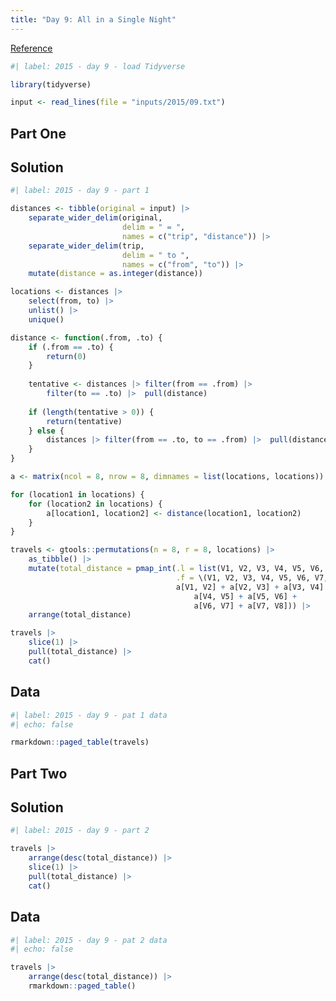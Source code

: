 ```yaml
---
title: "Day 9: All in a Single Night"
---
```


[Reference](https://adventofcode.com/2015/day/9)

```r
#| label: 2015 - day 9 - load Tidyverse

library(tidyverse)

input <- read_lines(file = "inputs/2015/09.txt")
```

## Part One

::: {.panel-tabset}

## Solution

```r
#| label: 2015 - day 9 - part 1

distances <- tibble(original = input) |> 
    separate_wider_delim(original,
                         delim = " = ",
                         names = c("trip", "distance")) |> 
    separate_wider_delim(trip,
                         delim = " to ",
                         names = c("from", "to")) |> 
    mutate(distance = as.integer(distance))

locations <- distances |>
    select(from, to) |> 
    unlist() |> 
    unique()

distance <- function(.from, .to) {
    if (.from == .to) {
        return(0)
    }
    
    tentative <- distances |> filter(from == .from) |> 
        filter(to == .to) |>  pull(distance)
    
    if (length(tentative > 0)) {
        return(tentative)
    } else {
        distances |> filter(from == .to, to == .from) |>  pull(distance)
    }
}

a <- matrix(ncol = 8, nrow = 8, dimnames = list(locations, locations))

for (location1 in locations) {
    for (location2 in locations) {
        a[location1, location2] <- distance(location1, location2)
    }
}

travels <- gtools::permutations(n = 8, r = 8, locations) |> 
    as_tibble() |> 
    mutate(total_distance = pmap_int(.l = list(V1, V2, V3, V4, V5, V6, V7, V8),
                                     .f = \(V1, V2, V3, V4, V5, V6, V7, V8)
                                     a[V1, V2] + a[V2, V3] + a[V3, V4] +
                                         a[V4, V5] + a[V5, V6] + 
                                         a[V6, V7] + a[V7, V8])) |> 
    arrange(total_distance)

travels |> 
    slice(1) |> 
    pull(total_distance) |> 
    cat()
```

## Data

```r
#| label: 2015 - day 9 - pat 1 data
#| echo: false

rmarkdown::paged_table(travels)
```

:::

## Part Two

::: {.panel-tabset}

## Solution

```r
#| label: 2015 - day 9 - part 2

travels |> 
    arrange(desc(total_distance)) |> 
    slice(1) |> 
    pull(total_distance) |> 
    cat()
```

## Data

```r
#| label: 2015 - day 9 - pat 2 data
#| echo: false

travels |> 
    arrange(desc(total_distance)) |> 
    rmarkdown::paged_table()
```

:::
